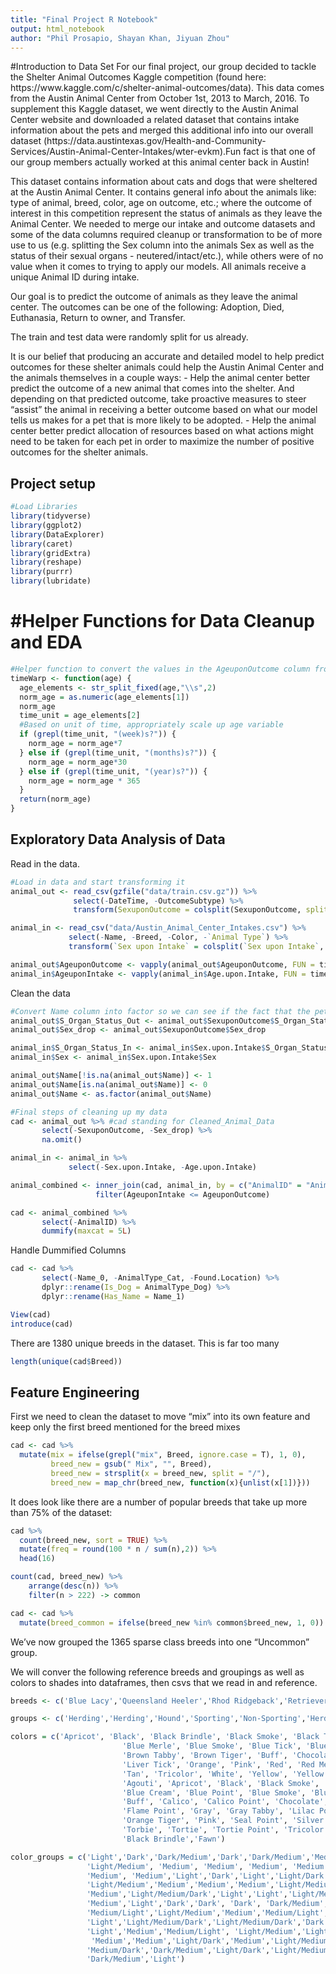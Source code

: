```yaml
---
title: "Final Project R Notebook"
output: html_notebook
author: "Phil Prosapio, Shayan Khan, Jiyuan Zhou"
---
```


#Introduction to Data Set
For our final project, our group decided to tackle the Shelter Animal Outcomes Kaggle competition (found here: https://www.kaggle.com/c/shelter-animal-outcomes/data). This data comes from the Austin Animal Center from October 1st, 2013 to March, 2016. To supplement this Kaggle dataset, we went directly to the Austin Animal Center website and downloaded a related dataset that contains intake information about the pets and merged this additional info into our overall dataset (https://data.austintexas.gov/Health-and-Community-Services/Austin-Animal-Center-Intakes/wter-evkm).Fun fact is that one of our group members actually worked at this animal center back in Austin!

This dataset contains information about cats and dogs that were sheltered at the Austin Animal Center. It contains general info about the animals like: type of animal, breed, color, age on outcome, etc.; where the outcome of interest in this competition represent the status of animals as they leave the Animal Center. We needed to merge our intake and outcome datasets and some of the data columns required cleanup or transformation to be of more use to us (e.g. splitting the Sex column into the animals Sex as well as the status of their sexual organs - neutered/intact/etc.), while others were of no value when it comes to trying to apply our models. All animals receive a unique Animal ID during intake.

Our goal is to predict the outcome of animals as they leave the animal center. The outcomes can be one of the following: Adoption, Died, Euthanasia, Return to owner, and Transfer.

The train and test data were randomly split for us already.  

It is our belief that producing an accurate and detailed model to help predict outcomes for these shelter animals could help the Austin Animal Center and the animals themselves in a couple ways:
- Help the animal center better predict the outcome of a new animal that comes into the shelter. And depending on that predicted outcome, take proactive measures to steer "assist" the animal in receiving a better outcome based on what our model tells us makes for a pet that is more likely to be adopted.
- Help the animal center better predict allocation of resources based on what actions might need to be taken for each pet in order to maximize the number of positive outcomes for the shelter animals.

## Project setup
```r
#Load Libraries
library(tidyverse)
library(ggplot2)
library(DataExplorer)
library(caret)
library(gridExtra)
library(reshape)
library(purrr)
library(lubridate)
```

# #Helper Functions for Data Cleanup and EDA
```r
#Helper function to convert the values in the AgeuponOutcome column from time strings (e.g. 1 year, 2 months, etc.) into time in days
timeWarp <- function(age) {
  age_elements <- str_split_fixed(age,"\\s",2)
  norm_age = as.numeric(age_elements[1])
  norm_age
  time_unit = age_elements[2]
  #Based on unit of time, appropriately scale up age variable
  if (grepl(time_unit, "(week)s?")) {
    norm_age = norm_age*7
  } else if (grepl(time_unit, "(months)s?")) {
    norm_age = norm_age*30
  } else if (grepl(time_unit, "(year)s?")) {
    norm_age = norm_age * 365
  }
  return(norm_age)
}
```


## Exploratory Data Analysis of Data
Read in the data.
```r
#Load in data and start transforming it
animal_out <- read_csv(gzfile("data/train.csv.gz")) %>% 
              select(-DateTime, -OutcomeSubtype) %>% 
              transform(SexuponOutcome = colsplit(SexuponOutcome, split = "\\s+", names = c('S_Organ_Status_Out', 'Sex_drop')))

animal_in <- read_csv("data/Austin_Animal_Center_Intakes.csv") %>% 
             select(-Name, -Breed, -Color, -`Animal Type`) %>% 
             transform(`Sex upon Intake` = colsplit(`Sex upon Intake`, split = "\\s+", names = c('S_Organ_Status_In', 'Sex')))

animal_out$AgeuponOutcome <- vapply(animal_out$AgeuponOutcome, FUN = timeWarp, FUN.VALUE = double(1)) 
animal_in$AgeuponIntake <- vapply(animal_in$Age.upon.Intake, FUN = timeWarp, FUN.VALUE = double(1)) 
```
Clean the data
```r
#Convert Name column into factor so we can see if the fact that the pet had a name documented affected it's outcome. 1=Had Name, 0=Name Unknown
animal_out$S_Organ_Status_Out <- animal_out$SexuponOutcome$S_Organ_Status_Out
animal_out$Sex_drop <- animal_out$SexuponOutcome$Sex_drop

animal_in$S_Organ_Status_In <- animal_in$Sex.upon.Intake$S_Organ_Status_In
animal_in$Sex <- animal_in$Sex.upon.Intake$Sex

animal_out$Name[!is.na(animal_out$Name)] <- 1
animal_out$Name[is.na(animal_out$Name)] <- 0
animal_out$Name <- as.factor(animal_out$Name)

#Final steps of cleaning up my data
cad <- animal_out %>% #cad standing for Cleaned_Animal_Data
       select(-SexuponOutcome, -Sex_drop) %>% 
       na.omit()

animal_in <- animal_in %>% 
             select(-Sex.upon.Intake, -Age.upon.Intake)

animal_combined <- inner_join(cad, animal_in, by = c("AnimalID" = "Animal.ID"), all.x=TRUE) %>% 
                   filter(AgeuponIntake <= AgeuponOutcome)

cad <- animal_combined %>%
       select(-AnimalID) %>% 
       dummify(maxcat = 5L)
```

Handle Dummified Columns
```r
cad <- cad %>% 
       select(-Name_0, -AnimalType_Cat, -Found.Location) %>% 
       dplyr::rename(Is_Dog = AnimalType_Dog) %>% 
       dplyr::rename(Has_Name = Name_1)
```


```r
View(cad)
introduce(cad)
```
There are 1380 unique breeds in the dataset. This is far too many
```r
length(unique(cad$Breed))
```
## Feature Engineering
First we need to clean the dataset to move "mix" into its own feature and keep only the first breed mentioned for the breed mixes
```r
cad <- cad %>%
  mutate(mix = ifelse(grepl("mix", Breed, ignore.case = T), 1, 0),
         breed_new = gsub(" Mix", "", Breed),
         breed_new = strsplit(x = breed_new, split = "/"),
         breed_new = map_chr(breed_new, function(x){unlist(x[1])}))
```

It does look like there are a number of popular breeds that take up more than 75% of the dataset:
```r
cad %>%
  count(breed_new, sort = TRUE) %>%
  mutate(freq = round(100 * n / sum(n),2)) %>%
  head(16)
```
```r
count(cad, breed_new) %>%
    arrange(desc(n)) %>%
    filter(n > 222) -> common

cad <- cad %>%
  mutate(breed_common = ifelse(breed_new %in% common$breed_new, 1, 0))
```
We've now grouped the 1365 sparse class breeds into one "Uncommon" group.

We will conver the following reference breeds and groupings as well as colors to shades into dataframes, then csvs that we read in and reference. 
```r
breeds <- c('Blue Lacy','Queensland Heeler','Rhod Ridgeback','Retriever','Chinese Sharpei','Black Mouth Cur','Catahoula','Staffordshire','Affenpinscher','Afghan Hound','Airedale Terrier','Akita','Australian Kelpie','Alaskan Malamute','English Bulldog','American Bulldog','American English Coonhound','American Eskimo Dog (Miniature)','American Eskimo Dog (Standard)','American Eskimo Dog (Toy)','American Foxhound','American Hairless Terrier','American Staffordshire Terrier','American Water Spaniel','Anatolian Shepherd Dog','Australian Cattle Dog','Australian Shepherd','Australian Terrier','Basenji','Basset Hound','Beagle','Bearded Collie','Beauceron','Bedlington Terrier','Belgian Malinois','Belgian Sheepdog','Belgian Tervuren','Bergamasco','Berger Picard','Bernese Mountain Dog','Bichon Fris_','Black and Tan Coonhound','Black Russian Terrier','Bloodhound','Bluetick Coonhound','Boerboel','Border Collie','Border Terrier','Borzoi','Boston Terrier','Bouvier des Flandres','Boxer','Boykin Spaniel','Briard','Brittany','Brussels Griffon','Bull Terrier','Bull Terrier (Miniature)','Bulldog','Bullmastiff','Cairn Terrier','Canaan Dog','Cane Corso','Cardigan Welsh Corgi','Cavalier King Charles Spaniel','Cesky Terrier','Chesapeake Bay Retriever','Chihuahua','Chinese Crested Dog','Chinese Shar Pei','Chinook','Chow Chow',"Cirneco dell'Etna",'Clumber Spaniel','Cocker Spaniel','Collie','Coton de Tulear','Curly-Coated Retriever','Dachshund','Dalmatian','Dandie Dinmont Terrier','Doberman Pinsch','Doberman Pinscher','Dogue De Bordeaux','English Cocker Spaniel','English Foxhound','English Setter','English Springer Spaniel','English Toy Spaniel','Entlebucher Mountain Dog','Field Spaniel','Finnish Lapphund','Finnish Spitz','Flat-Coated Retriever','French Bulldog','German Pinscher','German Shepherd','German Shorthaired Pointer','German Wirehaired Pointer','Giant Schnauzer','Glen of Imaal Terrier','Golden Retriever','Gordon Setter','Great Dane','Great Pyrenees','Greater Swiss Mountain Dog','Greyhound','Harrier','Havanese','Ibizan Hound','Icelandic Sheepdog','Irish Red and White Setter','Irish Setter','Irish Terrier','Irish Water Spaniel','Irish Wolfhound','Italian Greyhound','Japanese Chin','Keeshond','Kerry Blue Terrier','Komondor','Kuvasz','Labrador Retriever','Lagotto Romagnolo','Lakeland Terrier','Leonberger','Lhasa Apso','L_wchen','Maltese','Manchester Terrier','Mastiff','Miniature American Shepherd','Miniature Bull Terrier','Miniature Pinscher','Miniature Schnauzer','Neapolitan Mastiff','Newfoundland','Norfolk Terrier','Norwegian Buhund','Norwegian Elkhound','Norwegian Lundehund','Norwich Terrier','Nova Scotia Duck Tolling Retriever','Old English Sheepdog','Otterhound','Papillon','Parson Russell Terrier','Pekingese','Pembroke Welsh Corgi','Petit Basset Griffon Vend_en','Pharaoh Hound','Plott','Pointer','Polish Lowland Sheepdog','Pomeranian','Standard Poodle','Miniature Poodle','Toy Poodle','Portuguese Podengo Pequeno','Portuguese Water Dog','Pug','Puli','Pyrenean Shepherd','Rat Terrier','Redbone Coonhound','Rhodesian Ridgeback','Rottweiler','Russell Terrier','St. Bernard','Saluki','Samoyed','Schipperke','Scottish Deerhound','Scottish Terrier','Sealyham Terrier','Shetland Sheepdog','Shiba Inu','Shih Tzu','Siberian Husky','Silky Terrier','Skye Terrier','Sloughi','Smooth Fox Terrier','Soft-Coated Wheaten Terrier','Spanish Water Dog','Spinone Italiano','Staffordshire Bull Terrier','Standard Schnauzer','Sussex Spaniel','Swedish Vallhund','Tibetan Mastiff','Tibetan Spaniel','Tibetan Terrier','Toy Fox Terrier','Treeing Walker Coonhound','Vizsla','Weimaraner','Welsh Springer Spaniel','Welsh Terrier','West Highland White Terrier','Whippet','Wire Fox Terrier','Wirehaired Pointing Griffon','Wirehaired Vizsla','Xoloitzcuintli','Yorkshire Terrier', 'Pit Bull', 'American Pit Bull Terrier', 'Angora', 'Siamese', 'Russian Blue', 'Dogo Argentino', 'English Pointer', 'Chesa Bay Retr', 'Manx', 'Maine Coon', 'Burmese', 'Bruss Griffon', 'Bengal', 'Bichon Frise', 'Old English Bulldog', 'Carolina Dog', 'German Pointer', 'Himalayan', 'Ragdoll', 'Boykin Span', 'Schnauzer Giant', 'Alaskan Husky', 'American Eskimo', 'Landseer', 'Bombay', 'Persian', 'Cavalier Span', 'Podengo Pequeno', 'Cornish Rex', 'Balinese', 'English Coonhound', 'Jindo', 'Javanese', 'Picardy Sheepdog', 'Patterdale Terr', 'Germaned Pointer', 'Treeing Tennesse Brindle', 'Japanese Bobtail', 'Pbgv', 'Glen Of Imaal', 'Pixiebob', 'Presa Canario', 'Chinese Crested', 'Bedlington Terr', 'Feist', 'Tonkinese', 'Entlebucher', 'Sphynx', 'Ocicat', 'Abyssinian', 'Munchkin', 'Turkish Van', 'Hovawart', 'Norwegian Forest Cat', 'Cymric', 'Port Water Dog', 'Treeing Cur', 'Spanish Mastiff', 'Lowchen', 'Havana Brown', 'Scottish Fold', 'Coton De Tulear', 'Dachshund Stan', 'Dandie Dinmont', 'Chartreux', 'Eng Toy Spaniel', 'Turkish Angora')

groups <- c('Herding','Herding','Hound','Sporting','Non-Sporting','Herding','Herding','Terrier','Toy','Hound','Terrier','Working','Working','Working','Non-Sporting','Non-Sporting','Hound','Non-Sporting','Non-Sporting','Toy','Hound','Terrier','Terrier','Sporting','Working','Herding','Herding','Terrier','Hound','Hound','Hound','Herding','Herding','Terrier','Herding','Herding','Herding','Herding','Herding','Working','Non-Sporting','Hound','Working','Hound','Hound','Working','Herding','Terrier','Hound','Non-Sporting','Herding','Working','Sporting','Herding','Sporting','Toy','Terrier','Terrier','Non-Sporting','Working','Terrier','Working','Working','Herding','Toy','Terrier','Sporting','Toy','Toy','Non-Sporting','Working','Non-Sporting','Hound','Sporting','Sporting','Herding','Non-Sporting','Sporting','Hound','Non-Sporting','Terrier','Working','Working','Working','Sporting','Hound','Sporting','Sporting','Toy','Herding','Sporting','Herding','Non-Sporting','Sporting','Non-Sporting','Working','Herding','Sporting','Sporting','Working','Terrier','Sporting','Sporting','Working','Working','Working','Hound','Hound','Toy','Hound','Herding','Sporting','Sporting','Terrier','Sporting','Hound','Toy','Toy','Non-Sporting','Terrier','Working','Working','Sporting','Sporting','Terrier','Working','Non-Sporting','Non-Sporting','Toy','Terrier','Working','Herding','Terrier','Toy','Terrier','Working','Working','Terrier','Herding','Hound','Non-Sporting','Terrier','Sporting','Herding','Hound','Toy','Terrier','Toy','Herding','Hound','Hound','Hound','Sporting','Herding','Toy','Non-Sporting','Non-Sporting','Toy','Hound','Working','Toy','Herding','Herding','Terrier','Hound','Hound','Working','Terrier','Working','Hound','Working','Non-Sporting','Hound','Terrier','Terrier','Herding','Non-Sporting','Toy','Working','Toy','Terrier','Hound','Terrier','Terrier','Herding','Sporting','Terrier','Working','Sporting','Herding','Working','Non-Sporting','Non-Sporting','Toy','Hound','Sporting','Sporting','Sporting','Terrier','Terrier','Hound','Terrier','Sporting','Sporting','Non-Sporting','Toy', 'Pit Bull', 'Pit Bull', 'Exotic','Siamese', 'Exotic', 'Hound', 'Sporting', 'Sporting', 'Exotic', 'Exotic', 'Siamese', 'Toy', 'Exotic', 'Toy', 'Hound', 'Non-Sporting', 'Herding', 'Exotic', 'Exotic', 'Sporting', 'Herding', 'Sporting', 'Non-Sporting', 'Non-Sporting', 'Exotic', 'Exotic', 'Sporting', 'Toy', 'Exotic', 'Exotic', 'Hound', 'Sporting', 'Exotic', 'Herding', 'Terrier', 'Sporting', 'Hound', 'Exotic', 'Hound', 'Terrier', 'Exotic', 'Herding', 'Toy', 'Terrier', 'Sporting', 'Exotic', 'Herding', 'Exotic', 'Exotic', 'Exotic', 'Exotic', 'Exotic', 'Working', 'Exotic', 'Exotic', 'Working', 'Working', 'Hound', 'Non-Sporting', 'Exotic', 'Exotic', 'Toy', 'Non-Sporting', 'Terrier', 'Exotic', 'Toy', 'Exotic')

```

```r
colors = c('Apricot', 'Black', 'Black Brindle', 'Black Smoke', 'Black Tiger', 'Blue', 'Blue Cream', 
                         'Blue Merle', 'Blue Smoke', 'Blue Tick', 'Blue Tiger', 'Brown', 'Brown Brindle', 'Brown Merle', 
                         'Brown Tabby', 'Brown Tiger', 'Buff', 'Chocolate', 'Cream', 'Fawn', 'Gold', 'Gray', 'Liver', 
                         'Liver Tick', 'Orange', 'Pink', 'Red', 'Red Merle', 'Red Tick', 'Ruddy', 'Sable', 'Silver', 
                         'Tan', 'Tricolor', 'White', 'Yellow', 'Yellow Brindle','Gray Tiger',
                         'Agouti', 'Apricot', 'Black', 'Black Smoke', 'Black Tabby', 'Black Tiger', 'Blue', 
                         'Blue Cream', 'Blue Point', 'Blue Smoke', 'Blue Tabby', 'Brown', 'Brown Tabby', 'Brown Tiger', 
                         'Buff', 'Calico', 'Calico Point', 'Chocolate', 'Chocolate Point', 'Cream', 'Cream Tabby', 
                         'Flame Point', 'Gray', 'Gray Tabby', 'Lilac Point', 'Lynx Point', 'Orange', 'Orange Tabby', 
                         'Orange Tiger', 'Pink', 'Seal Point', 'Silver', 'Silver Lynx Point', 'Silver Tabby', 'Tan', 
                         'Torbie', 'Tortie', 'Tortie Point', 'Tricolor', 'White', 'Yellow', 'Red', 
                         'Black Brindle','Fawn')

color_groups = c('Light','Dark','Dark/Medium','Dark','Dark/Medium','Medium','Medium/Light', 
                 'Light/Medium', 'Medium', 'Medium', 'Medium', 'Medium','Medium', 'Light/Medium', 
                 'Medium', 'Medium','Light','Dark','Light','Light/Dark','Medium','Medium','Medium',
                 'Light/Medium','Medium','Medium','Medium','Light/Medium','Light/Medium','Medium','Medium/Dark','Medium',
                 'Medium','Light/Medium/Dark','Light','Light','Light/Medium','Medium/Dark',
                 'Medium','Light','Dark','Dark', 'Dark', 'Dark/Medium', 'Medium',
                 'Medium/Light','Light/Medium','Medium','Medium/Light','Medium','Medium/Light','Medium',
                 'Light','Light/Medium/Dark','Light/Medium/Dark','Dark','Medium/Dark','Light','Light/Medium',
                 'Light','Medium','Medium/Light', 'Light/Medium','Light/Medium','Medium','Medium',
                  'Medium','Medium','Light/Dark','Medium','Light/Medium','Medium/Dark', 'Medium',
                 'Medium/Dark','Dark/Medium','Light/Dark','Light/Medium/Dark','Light','Light', 'Medium',
                 'Dark/Medium','Light')
```

